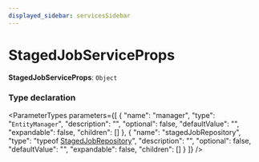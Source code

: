 ```yaml
---
displayed_sidebar: servicesSidebar
---
```



# StagedJobServiceProps

 **StagedJobServiceProps**: `Object`

### Type declaration

<ParameterTypes parameters={[
  {
    "name": "manager",
    "type": "`EntityManager`",
    "description": "",
    "optional": false,
    "defaultValue": "",
    "expandable": false,
    "children": []
  },
  {
    "name": "stagedJobRepository",
    "type": "typeof [StagedJobRepository](../index.md#stagedjobrepository)",
    "description": "",
    "optional": false,
    "defaultValue": "",
    "expandable": false,
    "children": []
  }
]} />
